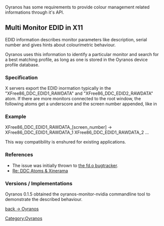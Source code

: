 Oyranos has some requirements to provide colour management related informations through it's API.



== Multi Monitor EDID in X11 ==

EDID information describes monitor parameters like description, serial number and gives hints about colourimetric behaviour. 

Oyranos uses this information to identify a particular monitor and search for a best matching profile, as long as one is stored in the Oyranos device profile database.

=== Specification ===
X servers export the EDID inormation typically in the "XFree86_DDC_EDID1_RAWDATA" and "XFree86_DDC_EDID2_RAWDATA" atom. If there are more monitors connected to the root window, the following atoms get a underscore and the screen number appended, like in 

=== Example ===
XFree86_DDC_EDID1_RAWDATA_[screen_number]  -> XFree86_DDC_EDID1_RAWDATA_1 XFree86_DDC_EDID1_RAWDATA_2 ...

This way compatibility is enshured for existing applications.

=== References ===
* The issue was initially thrown to [https://bugs.freedesktop.org/show_bug.cgi?id=3910 the fd.o bugtracker].
* [http://www.mail-archive.com/devel@xfree86.org/msg01297.html Re: DDC Atoms & Xinerama]

=== Versions / Implementations ===
Oyranos 0.1.5 obtained the oyranos-monitor-nvidia commandline tool to demonstrate the described behaviour.


[[Oyranos|back -> Oyranos]]
[[Category:Oyranos]]